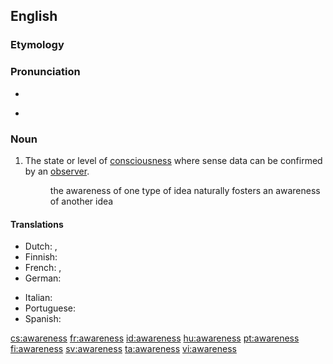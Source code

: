 ==English==

===Etymology===
{{suffix|aware|ness}}

===Pronunciation===
* {{audio|en-us-awareness.ogg|Audio (US)}}

* {{rhymes|ɛə(r)nəs}}

===Noun===
{{wikipedia}}
{{en-noun|-}}

# The state or level of [[consciousness]] where sense data can be confirmed by an [[observer]].
#: the awareness of one type of idea naturally fosters an awareness of another idea

====Translations====
{{trans-top|the state of consciousness}}
* Dutch: {{t+|nl|besef}}, {{t+|nl|bewustzijn}}
* Finnish: {{t-|fi|tietoisuus}}
* French: {{t+|fr|conscience}}, {{t+|fr|connaissance}}
* German: {{t+|de|Bewusstsein|n}}
{{trans-mid}}
* Italian: {{t+|it|coscienza|f}}
* Portuguese: {{t+|pt|consciência|f}}
* Spanish: {{t|es|conciencia|f}}
{{trans-bottom}}

[[cs:awareness]]
[[fr:awareness]]
[[id:awareness]]
[[hu:awareness]]
[[pt:awareness]]
[[fi:awareness]]
[[sv:awareness]]
[[ta:awareness]]
[[vi:awareness]]